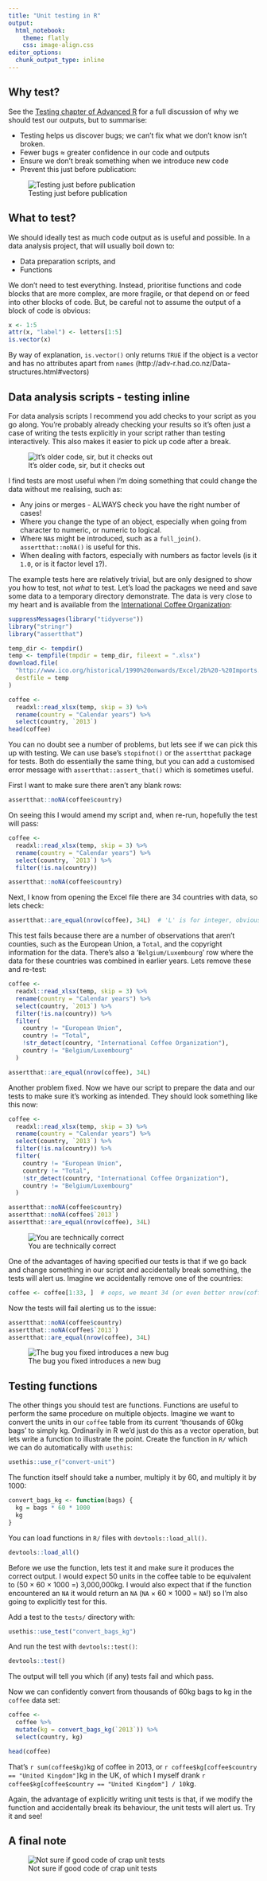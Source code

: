 ```yaml
---
title: "Unit testing in R"
output: 
  html_notebook:
    theme: flatly
    css: image-align.css
editor_options: 
  chunk_output_type: inline
---
```



## Why test?

See the [Testing chapter of Advanced R](http://r-pkgs.had.co.nz/tests.html) for a full discussion of why we should test our outputs, but to summarise:

- Testing helps us discover bugs; we can't fix what we don't know isn't broken.
- Fewer bugs $\approx$ greater confidence in our code and outputs
- Ensure we don't break something when we introduce new code
- Prevent this just before publication:

![Testing just before publication](img/test-in-production.jpg)


## What to test?

We should ideally test as much code output as is useful and possible.
In a data analysis project, that will usually boil down to:

- Data preparation scripts, and
- Functions

We don't need to test everything.
Instead, prioritise functions and code blocks that are more complex, are more fragile, or that depend on or feed into other blocks of code.
But, be careful not to assume the output of a block of code is obvious:

```r
x <- 1:5
attr(x, "label") <- letters[1:5]
is.vector(x)
```

By way of explanation, `is.vector()` only returns `TRUE` if the object is a vector and has no attributes apart from `names` (http://adv-r.had.co.nz/Data-structures.html#vectors)


## Data analysis scripts - testing inline

For data analysis scripts I recommend you add checks to your script as you go along.
You're probably already checking your results so it's often just a case of writing the tests explicitly in your script rather than testing interactively.
This also makes it easier to pick up code after a break.

![It's older code, sir, but it checks out](img/older-code.png)

I find tests are most useful when I'm doing something that could change the data without me realising, such as:

- Any joins or merges - ALWAYS check you have the right number of cases!
- Where you change the type of an object, especially when going from character to numeric, or numeric to logical.
- Where `NA`s might be introduced, such as a `full_join()`. `assertthat::noNA()` is useful for this.
- When dealing with factors, especially with numbers as factor levels (is it `1.0`, or is it factor level `1`?).

The example tests here are relatively trivial, but are only designed to show you how to test, not *what* to test.
Let's load the packages we need and save some data to a temporary directory demonstrate.
The data is very close to my heart and is available from the [International Coffee Organization](http://www.ico.org/new_historical.asp):

```r
suppressMessages(library("tidyverse"))
library("stringr")
library("assertthat")
```

```r
temp_dir <- tempdir()
temp <- tempfile(tmpdir = temp_dir, fileext = ".xlsx")
download.file(
  "http://www.ico.org/historical/1990%20onwards/Excel/2b%20-%20Imports.xlsx",
  destfile = temp
)
```

```r
coffee <- 
  readxl::read_xlsx(temp, skip = 3) %>% 
  rename(country = "Calendar years") %>% 
  select(country, `2013`)
head(coffee)
```

You can no doubt see a number of problems, but lets see if we can pick this up with testing.
We can use base's `stopifnot()` or the `assertthat` package for tests.
Both do essentially the same thing, but you can add a customised error message with `assertthat::assert_that()` which is sometimes useful.

First I want to make sure there aren't any blank rows:

```r
assertthat::noNA(coffee$country)
```

On seeing this I would amend my script and, when re-run, hopefully the test will pass:

```r
coffee <- 
  readxl::read_xlsx(temp, skip = 3) %>% 
  rename(country = "Calendar years") %>% 
  select(country, `2013`) %>% 
  filter(!is.na(country))

assertthat::noNA(coffee$country)
```

Next, I know from opening the Excel file there are 34 countries with data, so lets check:

```r
assertthat::are_equal(nrow(coffee), 34L)  # 'L' is for integer, obviously
```

This test fails because there are a number of observations that aren't counties, such as the European Union, a `Total`, and the copyright information for the data.
There's also a '`Belgium/Luxembourg`' row where the data for these countries was combined in earlier years.
Lets remove these and re-test:

```r
coffee <- 
  readxl::read_xlsx(temp, skip = 3) %>% 
  rename(country = "Calendar years") %>% 
  select(country, `2013`) %>% 
  filter(!is.na(country)) %>% 
  filter(
    country != "European Union",
    country != "Total",
    !str_detect(country, "International Coffee Organization"),
    country != "Belgium/Luxembourg"
  )

assertthat::are_equal(nrow(coffee), 34L)
```

Another problem fixed.
Now we have our script to prepare the data and our tests to make sure it's working as intended.
They should look something like this now:

```r
coffee <- 
  readxl::read_xlsx(temp, skip = 3) %>% 
  rename(country = "Calendar years") %>% 
  select(country, `2013`) %>% 
  filter(!is.na(country)) %>% 
  filter(
    country != "European Union",
    country != "Total",
    !str_detect(country, "International Coffee Organization"),
    country != "Belgium/Luxembourg"
  )

assertthat::noNA(coffee$country)
assertthat::noNA(coffee$`2013`)
assertthat::are_equal(nrow(coffee), 34L)
```

![You are technically correct](img/technically_correct.jpg)

One of the advantages of having specified our tests is that if we go back and change something in our script and accidentally break something, the tests will alert us.
Imagine we accidentally remove one of the countries:

```r
coffee <- coffee[1:33, ]  # oops, we meant 34 (or even better nrow(coffee)!)
```

Now the tests will fail alerting us to the issue:

```r
assertthat::noNA(coffee$country)
assertthat::noNA(coffee$`2013`)
assertthat::are_equal(nrow(coffee), 34L)
```

![The bug you fixed introduces a new bug](img/new-bug.jpeg)


## Testing functions

The other things you should test are functions.
Functions are useful to perform the same procedure on multiple objects.
Imagine we want to convert the units in our `coffee` table from its current 'thousands of 60kg bags' to simply kg.
Ordinarily in R we'd just do this as a vector operation, but lets write a function to illustrate the point.
Create the function in `R/` which we can do automatically with `usethis`:

```r
usethis::use_r("convert-unit")
```

The function itself should take a number, multiply it by 60, and multiply it by 1000:

```r
convert_bags_kg <- function(bags) {
  kg = bags * 60 * 1000
  kg
}
```

You can load functions in `R/` files with `devtools::load_all()`.

```r
devtools::load_all()
```

Before we use the function, lets test it and make sure it produces the correct output.
I would expect 50 units in the coffee table to be equivalent to (50 $\times$ 60 $\times$ 1000 $=$) 3,000,000kg.
I would also expect that if the function encountered an `NA` it would return an `NA` (`NA` $\times$ 60 $\times$ 1000 $=$ `NA`!) so I'm also going to explicitly test for this.

Add a test to the `tests/` directory with:

```r
usethis::use_test("convert_bags_kg")
```

And run the test with `devtools::test()`:

```r
devtools::test()
```

The output will tell you which (if any) tests fail and which pass.

Now we can confidently convert from thousands of 60kg bags to kg in the `coffee` data set:

```r
coffee <- 
  coffee %>% 
  mutate(kg = convert_bags_kg(`2013`)) %>% 
  select(country, kg)

head(coffee)
```

That's `r sum(coffee$kg)`kg of coffee in 2013, or `r coffee$kg[coffee$country == "United Kingdom"]`kg in the UK, of which I myself drank `r coffee$kg[coffee$country == "United Kingdom"] / 10`kg.

Again, the advantage of explicitly writing unit tests is that, if we modify the function and accidentally break its behaviour, the unit tests will alert us.
Try it and see!

## A final note

![Not sure if good code of crap unit tests](img/not-sure-if.jpg)
